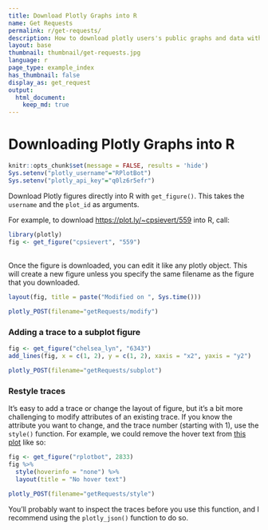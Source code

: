 ```yaml
---
title: Download Plotly Graphs into R
name: Get Requests
permalink: r/get-requests/
description: How to download plotly users's public graphs and data with R.
layout: base
thumbnail: thumbnail/get-requests.jpg
language: r
page_type: example_index
has_thumbnail: false
display_as: get_request
output: 
  html_document:
    keep_md: true
---
```


# Downloading Plotly Graphs into R

```r
knitr::opts_chunk$set(message = FALSE, results = 'hide')
Sys.setenv("plotly_username"="RPlotBot")
Sys.setenv("plotly_api_key"="q0lz6r5efr")
```

Download Plotly figures directly into R with `get_figure()`. This takes the `username` and the `plot_id` as arguments.

For example, to download [https://plot.ly/~cpsievert/559](https://plot.ly/~cpsievert/559) into R, call:

```r
library(plotly)
fig <- get_figure("cpsievert", "559")
```

<br>
Once the figure is downloaded, you can edit it like any plotly object. This will create a new figure unless you specify the same filename as the figure that you downloaded.

```r
layout(fig, title = paste("Modified on ", Sys.time()))
```

```r
plotly_POST(filename="getRequests/modify")
```

### Adding a trace to a subplot figure

```r
fig <- get_figure("chelsea_lyn", "6343")
add_lines(fig, x = c(1, 2), y = c(1, 2), xaxis = "x2", yaxis = "y2")
```

```r
plotly_POST(filename="getRequests/subplot")
```

### Restyle traces

It's easy to add a trace or change the layout of figure, but it's a bit more challenging to modify attributes of an existing trace. If you know the attribute you want to change, and the trace number (starting with 1), use the `style()` function. For example, we could remove the hover text from [this plot](https://plot.ly/~RPlotBot/2833) like so:

```r
fig <- get_figure("rplotbot", 2833)
fig %>% 
  style(hoverinfo = "none") %>% 
  layout(title = "No hover text")
```

```r
plotly_POST(filename="getRequests/style")
```

You'll probably want to inspect the traces before you use this function, and I recommend using the `plotly_json()` function to do so.
